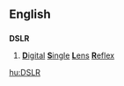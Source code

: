==English==

==={{initialism}}===
'''DSLR'''

# {{photography}} [[digital|'''D'''igital]] [[single|'''S'''ingle]] [[lens|'''L'''ens]] [[reflex|'''R'''eflex]]

[[hu:DSLR]]